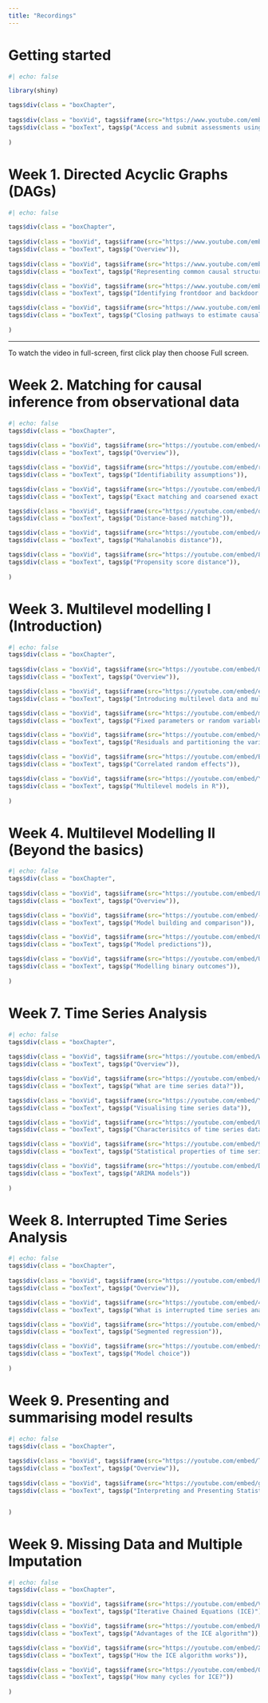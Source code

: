 ```yaml
---
title: "Recordings"
---
```


# Getting started

```r
#| echo: false 

library(shiny)

tags$div(class = "boxChapter",
         
tags$div(class = "boxVid", tags$iframe(src="https://www.youtube.com/embed/iIWdf7_AAMM", title="YouTube video player", frameborder="0", allow="accelerometer; autoplay; clipboard-write; encrypted-media; gyroscope; picture-in-picture; fullscreen")),        
tags$div(class = "boxText", tags$p("Access and submit assessments using GitHub and RMarkdown"))
         
)

```


# Week 1. Directed Acyclic Graphs (DAGs)


```r
#| echo: false

tags$div(class = "boxChapter",
         
tags$div(class = "boxVid", tags$iframe(src="https://www.youtube.com/embed/lhkmc-dXC7M", title="YouTube video player", frameborder="0", allow="accelerometer; autoplay; clipboard-write; encrypted-media; gyroscope; picture-in-picture; fullscreen")),        
tags$div(class = "boxText", tags$p("Overview")),       
 
tags$div(class = "boxVid", tags$iframe(src="https://www.youtube.com/embed//DhHBMvpYeec", title="YouTube video player", frameborder="0", allow="accelerometer; autoplay; clipboard-write; encrypted-media; gyroscope; picture-in-picture; fullscreen")),        
tags$div(class = "boxText", tags$p("Representing common causal structures with DAGs")),  

tags$div(class = "boxVid", tags$iframe(src="https://www.youtube.com/embed/6X8yc9qY96M", title="YouTube video player", frameborder="0", allow="accelerometer; autoplay; clipboard-write; encrypted-media; gyroscope; picture-in-picture; fullscreen")),        
tags$div(class = "boxText", tags$p("Identifying frontdoor and backdoor paths")),

tags$div(class = "boxVid", tags$iframe(src="https://www.youtube.com/embed/gIeQymUfyBM", title="YouTube video player", frameborder="0", allow="accelerometer; autoplay; clipboard-write; encrypted-media; gyroscope; picture-in-picture; fullscreen")),        
tags$div(class = "boxText", tags$p("Closing pathways to estimate causal effects")),
         
)

```

<aside>

<hr class=myHr>

<div class=myAside>
<p>
To watch the video in full-screen, first click play then choose Full screen. 
</p>
</div>

</aside>

# Week 2. Matching for causal inference from observational data

```r
#| echo: false
tags$div(class = "boxChapter",
         
tags$div(class = "boxVid", tags$iframe(src="https://youtube.com/embed/cvb17LGNKQ4", title="YouTube video player", frameborder="0", allow="accelerometer; autoplay; clipboard-write; encrypted-media; gyroscope; picture-in-picture; fullscreen")),        
tags$div(class = "boxText", tags$p("Overview")),     

tags$div(class = "boxVid", tags$iframe(src="https://youtube.com/embed/rgXD4MnPDgc", title="YouTube video player", frameborder="0", allow="accelerometer; autoplay; clipboard-write; encrypted-media; gyroscope; picture-in-picture; fullscreen")),        
tags$div(class = "boxText", tags$p("Identifiability assumptions")),   

tags$div(class = "boxVid", tags$iframe(src="https://youtube.com/embed/bOA954e4HcU", title="YouTube video player", frameborder="0", allow="accelerometer; autoplay; clipboard-write; encrypted-media; gyroscope; picture-in-picture; fullscreen")),        
tags$div(class = "boxText", tags$p("Exact matching and coarsened exact matching")),   

tags$div(class = "boxVid", tags$iframe(src="https://youtube.com/embed/q2RE86gZ2Yg", title="YouTube video player", frameborder="0", allow="accelerometer; autoplay; clipboard-write; encrypted-media; gyroscope; picture-in-picture; fullscreen")),        
tags$div(class = "boxText", tags$p("Distance-based matching")),   

tags$div(class = "boxVid", tags$iframe(src="https://youtube.com/embed/ABqX6h6I9d4", title="YouTube video player", frameborder="0", allow="accelerometer; autoplay; clipboard-write; encrypted-media; gyroscope; picture-in-picture; fullscreen")),        
tags$div(class = "boxText", tags$p("Mahalanobis distance")),   

tags$div(class = "boxVid", tags$iframe(src="https://youtube.com/embed/8dRpXafdcF4", title="YouTube video player", frameborder="0", allow="accelerometer; autoplay; clipboard-write; encrypted-media; gyroscope; picture-in-picture; fullscreen")),        
tags$div(class = "boxText", tags$p("Propensity score distance")),
         
)

```

# Week 3. Multilevel modelling I (Introduction)

```r
#| echo: false
tags$div(class = "boxChapter",
         
tags$div(class = "boxVid", tags$iframe(src="https://youtube.com/embed/OzGgbrGn7ls", title="YouTube video player", frameborder="0", allow="accelerometer; autoplay; clipboard-write; encrypted-media; gyroscope; picture-in-picture; fullscreen")),        
tags$div(class = "boxText", tags$p("Overview")),  

tags$div(class = "boxVid", tags$iframe(src="https://youtube.com/embed/eBItxNkZCLs", title="YouTube video player", frameborder="0", allow="accelerometer; autoplay; clipboard-write; encrypted-media; gyroscope; picture-in-picture; fullscreen")),        
tags$div(class = "boxText", tags$p("Introducing multilevel data and multilevel models")), 

tags$div(class = "boxVid", tags$iframe(src="https://youtube.com/embed/mEcXhYNkJ38", title="YouTube video player", frameborder="0", allow="accelerometer; autoplay; clipboard-write; encrypted-media; gyroscope; picture-in-picture; fullscreen")),        
tags$div(class = "boxText", tags$p("Fixed parameters or random variables")), 

tags$div(class = "boxVid", tags$iframe(src="https://youtube.com/embed/v5QKE7HoGuc", title="YouTube video player", frameborder="0", allow="accelerometer; autoplay; clipboard-write; encrypted-media; gyroscope; picture-in-picture; fullscreen")),        
tags$div(class = "boxText", tags$p("Residuals and partitioning the variance")), 

tags$div(class = "boxVid", tags$iframe(src="https://youtube.com/embed/BIroLtHSKGk", title="YouTube video player", frameborder="0", allow="accelerometer; autoplay; clipboard-write; encrypted-media; gyroscope; picture-in-picture; fullscreen")),        
tags$div(class = "boxText", tags$p("Correlated random effects")), 

tags$div(class = "boxVid", tags$iframe(src="https://youtube.com/embed/Yd0lH6O_X4I", title="YouTube video player", frameborder="0", allow="accelerometer; autoplay; clipboard-write; encrypted-media; gyroscope; picture-in-picture; fullscreen")),        
tags$div(class = "boxText", tags$p("Multilevel models in R")), 
         
)

```

# Week 4. Multilevel Modelling II (Beyond the basics)

```r
#| echo: false
tags$div(class = "boxChapter",
         
tags$div(class = "boxVid", tags$iframe(src="https://youtube.com/embed/8SnPFQK0hf0", title="YouTube video player", frameborder="0", allow="accelerometer; autoplay; clipboard-write; encrypted-media; gyroscope; picture-in-picture; fullscreen")),        
tags$div(class = "boxText", tags$p("Overview")),  

tags$div(class = "boxVid", tags$iframe(src="https://youtube.com/embed/-Pdzm-1E75E", title="YouTube video player", frameborder="0", allow="accelerometer; autoplay; clipboard-write; encrypted-media; gyroscope; picture-in-picture; fullscreen")),        
tags$div(class = "boxText", tags$p("Model building and comparison")), 

tags$div(class = "boxVid", tags$iframe(src="https://youtube.com/embed/QrZ9U9tpb7E", title="YouTube video player", frameborder="0", allow="accelerometer; autoplay; clipboard-write; encrypted-media; gyroscope; picture-in-picture; fullscreen")),        
tags$div(class = "boxText", tags$p("Model predictions")), 

tags$div(class = "boxVid", tags$iframe(src="https://youtube.com/embed/U3inYIjaBNo", title="YouTube video player", frameborder="0", allow="accelerometer; autoplay; clipboard-write; encrypted-media; gyroscope; picture-in-picture; fullscreen")),        
tags$div(class = "boxText", tags$p("Modelling binary outcomes")), 
         
)

```


# Week 7. Time Series Analysis

```r
#| echo: false
tags$div(class = "boxChapter",
         
tags$div(class = "boxVid", tags$iframe(src="https://youtube.com/embed/W6Vfa3wEfjU", title="YouTube video player", frameborder="0", allow="accelerometer; autoplay; clipboard-write; encrypted-media; gyroscope; picture-in-picture; fullscreen")),        
tags$div(class = "boxText", tags$p("Overview")),  

tags$div(class = "boxVid", tags$iframe(src="https://youtube.com/embed/eMp3s_X2uOc", title="YouTube video player", frameborder="0", allow="accelerometer; autoplay; clipboard-write; encrypted-media; gyroscope; picture-in-picture; fullscreen")),        
tags$div(class = "boxText", tags$p("What are time series data?")), 

tags$div(class = "boxVid", tags$iframe(src="https://youtube.com/embed/YZ9LrP5O9wc", title="YouTube video player", frameborder="0", allow="accelerometer; autoplay; clipboard-write; encrypted-media; gyroscope; picture-in-picture; fullscreen")),        
tags$div(class = "boxText", tags$p("Visualising time series data")), 

tags$div(class = "boxVid", tags$iframe(src="https://youtube.com/embed/UEWbiPB81Fk", title="YouTube video player", frameborder="0", allow="accelerometer; autoplay; clipboard-write; encrypted-media; gyroscope; picture-in-picture; fullscreen")),        
tags$div(class = "boxText", tags$p("Characterisitcs of time series data")), 

tags$div(class = "boxVid", tags$iframe(src="https://youtube.com/embed/9wQJTOOS6lQ", title="YouTube video player", frameborder="0", allow="accelerometer; autoplay; clipboard-write; encrypted-media; gyroscope; picture-in-picture; fullscreen")),        
tags$div(class = "boxText", tags$p("Statistical properties of time series data")), 

tags$div(class = "boxVid", tags$iframe(src="https://youtube.com/embed/DlHmaTqvCxQ", title="YouTube video player", frameborder="0", allow="accelerometer; autoplay; clipboard-write; encrypted-media; gyroscope; picture-in-picture; fullscreen")),        
tags$div(class = "boxText", tags$p("ARIMA models"))
         
)

```


# Week 8. Interrupted Time Series Analysis

```r
#| echo: false
tags$div(class = "boxChapter",
         
tags$div(class = "boxVid", tags$iframe(src="https://youtube.com/embed/hEKYDvGzOFw", title="YouTube video player", frameborder="0", allow="accelerometer; autoplay; clipboard-write; encrypted-media; gyroscope; picture-in-picture; fullscreen")),        
tags$div(class = "boxText", tags$p("Overview")),  

tags$div(class = "boxVid", tags$iframe(src="https://youtube.com/embed/4o_DDdhPz7Y", title="YouTube video player", frameborder="0", allow="accelerometer; autoplay; clipboard-write; encrypted-media; gyroscope; picture-in-picture; fullscreen")),        
tags$div(class = "boxText", tags$p("What is interrupted time series analysis?")),  

tags$div(class = "boxVid", tags$iframe(src="https://youtube.com/embed/vbZU8tq-IUw", title="YouTube video player", frameborder="0", allow="accelerometer; autoplay; clipboard-write; encrypted-media; gyroscope; picture-in-picture; fullscreen")),        
tags$div(class = "boxText", tags$p("Segmented regression")),  

tags$div(class = "boxVid", tags$iframe(src="https://youtube.com/embed/soL_RXNAIqE", title="YouTube video player", frameborder="0", allow="accelerometer; autoplay; clipboard-write; encrypted-media; gyroscope; picture-in-picture; fullscreen")),        
tags$div(class = "boxText", tags$p("Model choice"))
         
)

```

# Week 9. Presenting and summarising model results

```r
#| echo: false
tags$div(class = "boxChapter",
         
tags$div(class = "boxVid", tags$iframe(src="https://youtube.com/embed/T4X8i4H_Rpo", title="YouTube video player", frameborder="0", allow="accelerometer; autoplay; clipboard-write; encrypted-media; gyroscope; picture-in-picture; fullscreen")),        
tags$div(class = "boxText", tags$p("Overview")),  
   
tags$div(class = "boxVid", tags$iframe(src="https://youtube.com/embed/gbokhfMdfE8", title="YouTube video player", frameborder="0", allow="accelerometer; autoplay; clipboard-write; encrypted-media; gyroscope; picture-in-picture; fullscreen")),        
tags$div(class = "boxText", tags$p("Interpreting and Presenting Statistical Results by Professor Gary King")),        


)

```


# Week 9. Missing Data and Multiple Imputation

```r
#| echo: false
tags$div(class = "boxChapter",

tags$div(class = "boxVid", tags$iframe(src="https://youtube.com/embed/VSEqd6MuKP0", title="YouTube video player", frameborder="0", allow="accelerometer; autoplay; clipboard-write; encrypted-media; gyroscope; picture-in-picture; fullscreen")),        
tags$div(class = "boxText", tags$p("Iterative Chained Equations (ICE)")),  

tags$div(class = "boxVid", tags$iframe(src="https://youtube.com/embed/H1kAcipjUH4", title="YouTube video player", frameborder="0", allow="accelerometer; autoplay; clipboard-write; encrypted-media; gyroscope; picture-in-picture; fullscreen")),        
tags$div(class = "boxText", tags$p("Advantages of the ICE algorithm")),  

tags$div(class = "boxVid", tags$iframe(src="https://youtube.com/embed/XGy-OYqvC-0", title="YouTube video player", frameborder="0", allow="accelerometer; autoplay; clipboard-write; encrypted-media; gyroscope; picture-in-picture; fullscreen")),        
tags$div(class = "boxText", tags$p("How the ICE algorithm works")),  

tags$div(class = "boxVid", tags$iframe(src="https://youtube.com/embed/QxLMUv7YKU0", title="YouTube video player", frameborder="0", allow="accelerometer; autoplay; clipboard-write; encrypted-media; gyroscope; picture-in-picture; fullscreen")),        
tags$div(class = "boxText", tags$p("How many cycles for ICE?"))
         
)

```
